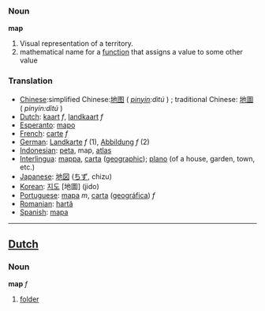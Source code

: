 ===Noun===
'''map'''

# Visual representation of a territory.
# mathematical name for a [[function]] that assigns a value to some other value

===Translation===

*[[Chinese]]:simplified Chinese:[[地图]] ( ''[[pinyin]]:dìtú'' ) ; traditional Chinese: [[地圖]] ( ''pinyin:dìtú'' ) 
*[[Dutch]]: [[kaart]] ''f'', [[landkaart]] ''f''
*[[Esperanto]]: [[mapo]]
*[[French]]: [[carte]] ''f''
*[[German]]: [[Landkarte]] ''f'' (1), [[Abbildung]] ''f'' (2)
*[[Indonesian]]: [[peta]], map, [[atlas]]
*[[Interlingua]]: [[mappa]], [[carta]] ([[carta geographic|geographic]]); [[plano]] (of a house, garden, town, etc.)
*[[Japanese]]: [[地図]] ([[ちず]], chizu)
*[[Korean]]: [[지도]] [地圖] (jido)
*[[Portuguese]]: [[mapa]] ''m'', [[carta]] ([[carta geográfica|geográfica]]) ''f''
*[[Romanian]]: [[hartă]]
*[[Spanish]]: [[mapa]]

----
==[[Dutch]]==
===Noun===

'''map''' ''f''

#[[folder]]